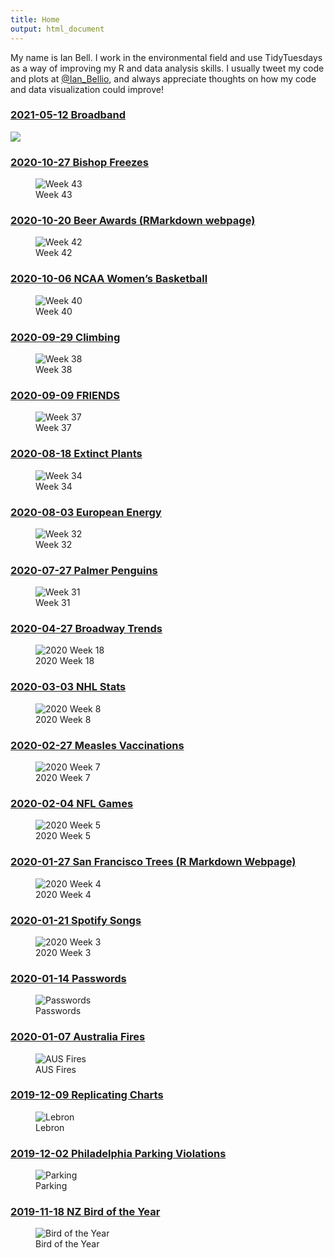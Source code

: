 ```yaml
---
title: Home
output: html_document
---
```


My name is Ian Bell. I work in the environmental field and use TidyTuesdays as a way of improving my R and data analysis skills. I usually tweet my code and plots at [@Ian_Bellio](https://twitter.com/Ian_Bellio), and always appreciate thoughts on how my code and data visualization could improve!

### [2021-05-12 Broadband](https://github.com/iandouglasbell/Tidy-Tuesdays/tree/master/2021-05-12)
![](https://github.com/iandouglasbell/Tidy-Tuesdays/blob/master/2021-05-12/Broadband.png)

### [2020-10-27 Bishop Freezes](https://github.com/iandouglasbell/Tidy-Tuesdays/blob/master/2020-10-27)
![Week 43](https://github.com/iandouglasbell/Tidy-Tuesdays/blob/master/2020-10-27/BishopFreeze.png)

### [2020-10-20 Beer Awards (RMarkdown webpage)](https://iandouglasbell.github.io/Beer.html)
![Week 42](https://github.com/iandouglasbell/Tidy-Tuesdays/blob/master/2020-10-20/beergif.gif)

### [2020-10-06 NCAA Women's Basketball](https://github.com/iandouglasbell/Tidy-Tuesdays/tree/master/2020-10-06)
![Week 40](https://github.com/iandouglasbell/Tidy-Tuesdays/blob/master/2020-10-06/NCAA_bball.png)

### [2020-09-29 Climbing](https://github.com/iandouglasbell/Tidy-Tuesdays/tree/master/2020-09-29)
![Week 38](https://github.com/iandouglasbell/Tidy-Tuesdays/blob/master/2020-09-29/climbing.png)

### [2020-09-09 FRIENDS](https://github.com/iandouglasbell/Tidy-Tuesdays/tree/master/2020-09-08)
![Week 37](https://github.com/iandouglasbell/Tidy-Tuesdays/blob/master/2020-09-08/FriendsPlot.png)

### [2020-08-18 Extinct Plants](https://github.com/iandouglasbell/Tidy-Tuesdays/tree/master/2020-08-18)
![Week 34](https://github.com/iandouglasbell/Tidy-Tuesdays/blob/master/2020-08-18/plant_extinctions.png)

### [2020-08-03 European Energy](https://github.com/iandouglasbell/Tidy-Tuesdays/tree/master/2020-08-03)
![Week 32](https://github.com/iandouglasbell/Tidy-Tuesdays/blob/master/2020-08-03/EnergyTable.png)

### [2020-07-27 Palmer Penguins](https://github.com/iandouglasbell/Tidy-Tuesdays/tree/master/2020-07-27)
![Week 31](https://github.com/iandouglasbell/Tidy-Tuesdays/blob/master/2020-07-27/penguins.png)

### [2020-04-27 Broadway Trends](https://github.com/iandouglasbell/Tidy-Tuesdays/tree/master/2020-04-27)
![2020 Week 18](https://github.com/iandouglasbell/Tidy-Tuesdays/blob/master/2020-04-27/Broadway.png)

### [2020-03-03 NHL Stats](https://github.com/iandouglasbell/Tidy-Tuesdays/tree/master/2020-03-03)
![2020 Week 8](https://github.com/iandouglasbell/Tidy-Tuesdays/blob/master/2020-03-03/NHL.png)

### [2020-02-27 Measles Vaccinations](https://github.com/iandouglasbell/Tidy-Tuesdays/tree/master/2020-02-24)
![2020 Week 7](https://github.com/iandouglasbell/Tidy-Tuesdays/blob/master/2020-02-24/CA_Measles.png)

### [2020-02-04 NFL Games](https://github.com/iandouglasbell/Tidy-Tuesdays/tree/master/2020-02-04)
![2020 Week 5](https://github.com/iandouglasbell/Tidy-Tuesdays/blob/master/2020-02-04/NFL_Wins.png)

### [2020-01-27 San Francisco Trees (R Markdown Webpage)](https://iandouglasbell.github.io/SFtrees.html)
![2020 Week 4](https://github.com/iandouglasbell/Tidy-Tuesdays/blob/master/2020-01-27/Screenshot.png)

### [2020-01-21 Spotify Songs](https://github.com/iandouglasbell/Tidy-Tuesdays/tree/master/2020-01-21)
![2020 Week 3](https://github.com/iandouglasbell/Tidy-Tuesdays/blob/master/2020-01-21/SongAttributes.png)

### [2020-01-14 Passwords](https://github.com/iandouglasbell/Tidy-Tuesdays/tree/master/2020-01-14)
![Passwords](https://github.com/iandouglasbell/Tidy-Tuesdays/blob/master/2020-01-14/AnimalPasswords.png)

### [2020-01-07 Australia Fires](https://github.com/iandouglasbell/Tidy-Tuesdays/tree/master/2020-01-07)
![AUS Fires](https://github.com/iandouglasbell/Tidy-Tuesdays/blob/master/2020-01-07/SEAusTemps.png)

### [2019-12-09 Replicating Charts](https://github.com/iandouglasbell/Tidy-Tuesdays/tree/master/2019-12-09)
![Lebron](https://github.com/iandouglasbell/Tidy-Tuesdays/blob/master/2019-12-09/LeBronShots.png)

### [2019-12-02 Philadelphia Parking Violations](https://github.com/iandouglasbell/Tidy-Tuesdays/tree/master/2019-12-02)
![Parking](https://github.com/iandouglasbell/Tidy-Tuesdays/blob/master/2019-12-02/HP%20Violations.png)

### [2019-11-18 NZ Bird of the Year](https://github.com/iandouglasbell/Tidy-Tuesdays/tree/master/2019-11-18)
![Bird of the Year](https://github.com/iandouglasbell/Tidy-Tuesdays/blob/master/2019-11-18/Voters_Time_FinalPlot.png)